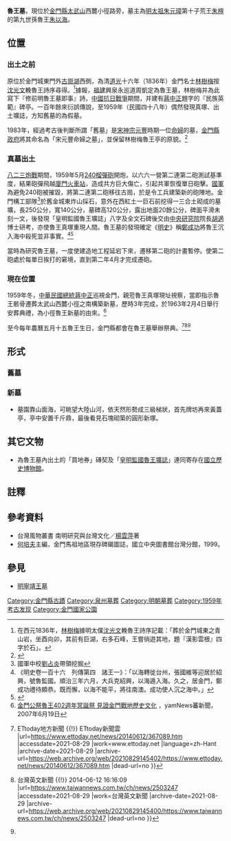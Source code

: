 '''魯王墓'''，現位於[[金門縣|金門縣]][[太武山|太武山]]西麓小徑路旁，墓主為[[明太祖|明太祖]][[朱元璋|朱元璋]]第十子荒王[[朱檀|朱檀]]的第九世孫魯王[[朱以海|朱以海]]。

==位置==
===出土之前===
原位於金門城東門外[[古崗湖|古崗湖]]西側，為清[[道光|道光]]十六年（1836年）金門名士[[林樹梅|林樹梅]]按[[沈光文|沈光文]]輓魯王詩序尋得。<ref>在西元1836年，[[林樹梅|林樹梅]]據明太僕[[沈光文|沈光文]]輓魯王詩序記載：「葬於金門城東之青山岩，坐酉向卯，其前有巨湖，右多石峰，王嘗徜遊其地，題『漢影雲根』四字於石」。</ref>據報，[[福建|福建]]興泉永巡道周凱定為魯王墓，林樹梅并為此寫下『修前明魯王墓即事』詩。[[中國抗日戰爭|中國抗日戰爭]]期間，并建有[[蔣中正|蔣中正]]題字的『民族英範』碑亭。一百年餘來衍誤傳說，至1959年（民國四十八年）偶然發現真塚、出土壙誌，方知舊墓的為假墓。

1983年，經過考古後判斷所謂「舊墓」是[[宋神宗|宋神宗]][[元豐_(北宋)|元豐]]時期一位[[命婦|命婦]]的墓，[[金門縣政府|金門縣政府]]將其命名為「宋元豐命婦之墓」，並保留林樹梅魯王亭的原貌。<ref>{{cite journal |author1=林金榮 |title=南明往事 - 金門魯王墓 |journal=國家公園季刊 |date=2017年三月 |url=https://np.cpami.gov.tw/%E5%87%BA%E7%89%88%E5%93%81/%E5%9C%8B%E5%AE%B6%E5%85%AC%E5%9C%92%E5%AD%A3%E5%88%8A.html?view=detail&catid=47&id=910&ls=3 |accessdate=2020-08-25}}</ref>

===真墓出土===
[[八二三炮戰|八二三炮戰]]期間，1959年5月[[M1式240公厘榴彈砲|240榴彈砲]]開炮，以六六一營第二連第二砲測試基準度，結果砲彈飛越[[廈門火車站|廈門火車站]]，造成共方巨大傷亡，引起共軍恢復單日砲擊。[[中華民國國軍|國軍]]為避免240砲被摧毀，將第二連第二砲移往古崗，於是令工兵建築新的砲陣地。{{r|邱|page=140}}金門構工部隊<ref>國軍中校[[劉占炎|劉占炎]]帶領挖掘</ref>於舊金城東炸山採石，意外在西紅土一巨石前挖得一三合土砌成的墓壙，長250公分，寬140公分，墓碑高120公分，露出地面20餘公分，碑面平滑未刻一文，後發現「皇明監國魯王壙誌」八字及全文石碑後交由[[中央研究院|中央研究院]]院長[[胡適|胡適]]博士研考，亦使魯王真塚重現人間。魯王墓的發現確定《[[明史|明史]]》稱[[鄭成功|鄭成功]]將魯王沉入海中殺死並非事實。<ref>《明史卷一百十六　列傳第四　諸王一》：「以海轉徙台州，張國維等迎居於紹興，號魯監國。順治三年六月，大兵克紹興，以海遁入海。久之，居金門，鄭成功禮待頗恭。既而懈，以海不能平，將往南澳。成功使人沉之海中。」</ref><ref>{{Cite web |url=http://tw.myblog.yahoo.com/ttt-0920/article?mid=9583&prev=9685&next=9334&l=f&fid=42 |title=魯王新墓 |access-date=2011-03-27 |archive-date=2019-11-29 |archive-url=https://web.archive.org/web/20191129104131/http://tw.myblog.yahoo.com/ttt-0920/article?mid=9583&prev=9685&next=9334&l=f&fid=42 |dead-url=yes }}</ref>

當時為研究魯王墓，一度使建造地工程延宕下來，遷移第二砲的計畫暫停。使第二砲處於每單日挨打的窘境，直到第二年4月才完成遷砲。{{r|邱|page=140}}

===現在位置===
1959年冬，[[中華民國總統|中華民國總統]][[蔣中正|蔣中正]]巡視金門，親蒞魯王真塚現址視察，當即指示魯王骸骨遷葬太武山西麓小徑之南構築新墓，歷時3年完成，於1963年2月4日舉行安葬典禮，為小徑魯王新墓的由來。<ref name="#1">[https://n.yam.com/Article/20190619344165 金門公祭魯王402週年冥誕祭 見證金門戰地歷史文化] {{Wayback|url=https://n.yam.com/Article/20190619344165 |date=20190716111805 }}，yamNews蕃新聞，2007年6月19日</ref>

至今每年農曆五月十五魯王生日，金門縣都會在魯王墓舉辦祭典。<ref>{{cite news |title=明魯王397週年冥誕 金門縣各界代表祭祀 {{!}} ETtoday地方新聞 {{!}} ETtoday新聞雲 |url=https://www.ettoday.net/news/20140612/367089.htm |accessdate=2021-08-29 |work=www.ettoday.net |language=zh-Hant |archive-date=2021-08-29 |archive-url=https://web.archive.org/web/20210829145402/https://www.ettoday.net/news/20140612/367089.htm |dead-url=no }}</ref><ref>{{cite news |title=明魯王冥誕 金門各界祭祀 {{!}} 台灣英文新聞 {{!}} 2014-06-12 16:16:09 |url=https://www.taiwannews.com.tw/ch/news/2503247 |accessdate=2021-08-29 |work=台灣英文新聞 |archive-date=2021-08-29 |archive-url=https://web.archive.org/web/20210829145400/https://www.taiwannews.com.tw/ch/news/2503247 |dead-url=no }}</ref><ref name="#1"/>

==形式==
===舊墓===
{{Fact|time=2008-09-20T11:00:32+00:00}}<!-- 本模板調用由 {{subst:Fact/auto}} 自動產生 -->
===新墓===
* 墓園靠山面海，可眺望大陸山河，依天然形勢成三級梯狀，首先牌坊再來黃蓋亭，亭中安置千斤鼎，最後看見石塊砌築的圓形新塚。

==其它文物==
* 為魯王墓內出土的「買地券」磚契及「[[皇明監國魯王壙誌|皇明監國魯王壙誌]]」連同寄存在[[國立歷史博物館|國立歷史博物館]]。

==註釋==
{{Reflist|2|refs=
<ref name="邱">{{cite book |title=《打造亮麗人生：邱家洪回憶錄》|author= [[邱家洪|邱家洪]]|publisher= [[前衛出版社|前衛出版社]]|isbn= |date=2007年9月}}</ref>
}}

==參考資料==
* 台灣風物叢書  南明研究與台灣文化／[[楊雲萍|楊雲萍]]著
* [[何培夫|何培夫]]主編，金門馬祖地區現存碑碣圖誌，國立中央圖書館台灣分館，1999。

==參見==
* [[明寧靖王墓|明寧靖王墓]]

{{金門縣文化資產}}
{{台灣三級古蹟}}
{{明朝皇陵}}
[[Category:金門縣古蹟|Category:金門縣古蹟]]
[[Category:泉州墓葬|Category:泉州墓葬]]
[[Category:明朝墓葬|Category:明朝墓葬]]
[[Category:1959年考古发现|Category:1959年考古发现]]
[[Category:金門國家公園|Category:金門國家公園]]